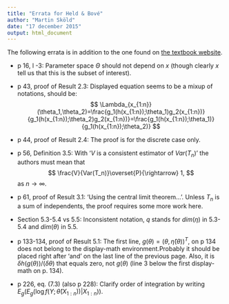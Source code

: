 ```yaml
---
title: "Errata for Held & Bové"
author: "Martin Sköld"
date: "17 december 2015"
output: html_document
---
```


The following errata is in addition to the one found on [the textbook website](http://www.biostat.uzh.ch/index.php?id=asi).

* p 16, l -3: Parameter space $\Theta$ should not depend on $x$ (though clearly $x$ tell us that this is the subset of interest).

* p 43, proof of Result 2.3: Displayed equation seems to be a mixup of notations, should be:
$$
\Lambda_{x_{1:n}}(\theta_1,\theta_2)=\frac{g_1(h(x_{1:n});\theta_1)g_2(x_{1:n})}{g_1(h(x_{1:n});\theta_2)g_2(x_{1:n})}=\frac{g_1(h(x_{1:n});\theta_1)}{g_1(h(x_{1:n});\theta_2)}
$$

* p 44, proof of Result 2.4: The proof is for the discrete case only.

* p 56, Definition 3.5: With '$V$ is a consistent estimator of $Var(T_n)$' the authors must mean that
$$
\frac{V}{Var(T_n)}\overset{P}{\rightarrow} 1,
$$
as $n\rightarrow\infty$.

* p 61, proof of Result 3.1:  'Using the central limit theorem...'. Unless $T_n$ is a sum of independents, the proof requires some more work here.

* Section 5.3-5.4 vs 5.5: Inconsistent notation, $q$ stands for $dim(\eta)$ in 5.3-5.4 and $dim(\theta)$ in 5.5.

* p 133-134, proof of Result 5.1: The first line, $g(\theta)=(\theta,\hat{\eta}(\theta))^T$, on p 134 does not belong to the display-math environment.Probably it should be placed right after 'and' on the last line of the previous page. Also, it is $\delta h(g(\theta))/(\delta\theta)$ that equals zero, not $g(\theta)$ (line 3 below the first display-math on p. 134).

* p 226, eq. (7.3) (also p 228): Clarify order of integration by writing $E_g(E_g(\log f(Y;\hat{\theta}(X_{1:n}))|X_{1:n}))$.